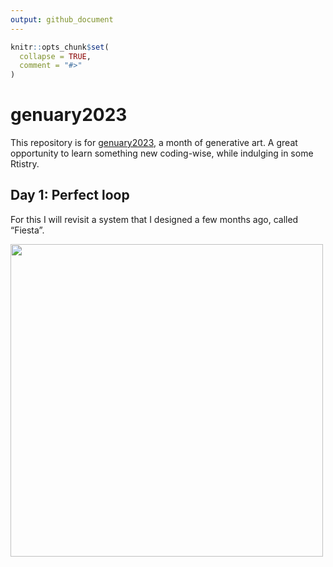 ```yaml
---
output: github_document
---
```


<!-- README.md is generated from README.Rmd. Please edit that file -->

```r
knitr::opts_chunk$set(
  collapse = TRUE,
  comment = "#>"
)
```

# genuary2023

<!-- badges: start -->
<!-- badges: end -->

This repository is for [genuary2023](https://genuary.art/), a month of generative art. A great opportunity to learn something new coding-wise, while indulging in some Rtistry.

## Day 1: Perfect loop

For this I will revisit a system that I designed a few months ago, called "Fiesta". 

<!--![Infinite Loop](2022-01-01_Perfect-loop/fiesta-t-74202868.gif)-->
[<img src="2022-01-01_Perfect-loop/fiesta-t-74202868.gif" align="left" width=500 />](https://github.com/paezha/genuary2023/2022-01-01_Perfect-loop)

